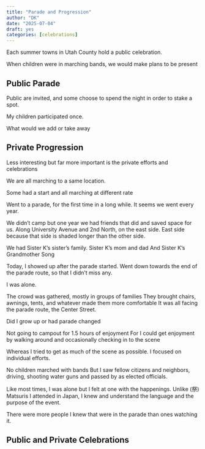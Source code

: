 ```yaml
---
title: "Parade and Progression"
author: "DK"
date: "2025-07-04"
draft: yes
categories: [celebrations]
---
```


Each summer towns in Utah County hold a public celebration.

When children were in marching bands, we would make plans to be present

## Public Parade

Public are invited, and some choose to spend the night in order to stake a spot.

My children participated once.

What would we add or take away

## Private Progression

Less interesting but far more important is the private efforts and celebrations

We are all marching to a same location.

Some had a start and all marching at different rate

Went to a parade, for the first time in a long while. It seems we went every year.

We didn't camp but one year we had friends that did and saved space for us. Along University Avenue and 2nd North, on the east side. East side because that side is shaded longer than the other side.

We had Sister K's sister's family. Sister K's mom and dad And Sister K's Grandmother Song

Today, I showed up after the parade started. Went down towards the end of the parade route, so that I didn't miss any.

I was alone.

The crowd was gathered, mostly in groups of families They brought chairs, awnings, tents, and whatever made them more comfortable It was all facing the parade route, the Center Street.

Did I grow up or had parade changed

Not going to campout for 1.5 hours of enjoyment For I could get enjoyment by walking around and occasionally checking in to the scene

Whereas I tried to get as much of the scene as possible. I focused on individual efforts.

No children marched with bands But I saw fellow citizens and neighbors, driving, shooting water guns and passed by as elected officials.

Like most times, I was alone but I felt at one with the happenings. Unlike (祭) Matsuris I attended in Japan, I knew and understand the language and the purpose of the event.

There were more people I knew that were in the parade than ones watching it.

## Public and Private Celebrations
